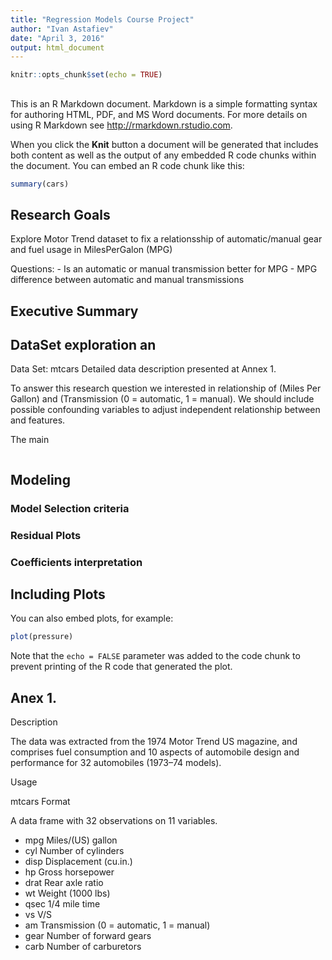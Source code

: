 ```yaml
---
title: "Regression Models Course Project"
author: "Ivan Astafiev"
date: "April 3, 2016"
output: html_document
---
```


```r
knitr::opts_chunk$set(echo = TRUE)
```

## 

This is an R Markdown document. Markdown is a simple formatting syntax for authoring HTML, PDF, and MS Word documents. For more details on using R Markdown see <http://rmarkdown.rstudio.com>.

When you click the **Knit** button a document will be generated that includes both content as well as the output of any embedded R code chunks within the document. You can embed an R code chunk like this:

```r
summary(cars)
```

## Research Goals

 Explore Motor Trend dataset to fix a relationsship of automatic/manual gear and fuel usage in MilesPerGalon (MPG)
 
 Questions: 
  - Is an automatic or manual transmission better for MPG
  - MPG difference between automatic and manual transmissions

## Executive Summary

## DataSet exploration  an

Data Set: mtcars
Detailed data description presented at Annex 1.

To answer this research question we interested in relationship of <mpg> (Miles Per Gallon) and <am> (Transmission (0 = automatic, 1 = manual). We should include possible confounding variables to adjust independent relationship between <mpg> and <am> features. 

The main 

```r


```

## Modeling

### Model Selection criteria

### Residual Plots

### Coefficients interpretation

## Including Plots

You can also embed plots, for example:

```r
plot(pressure)
```

Note that the `echo = FALSE` parameter was added to the code chunk to prevent printing of the R code that generated the plot.

## Anex 1.

Description

The data was extracted from the 1974 Motor Trend US magazine, and comprises fuel consumption and 10 aspects of automobile design and performance for 32 automobiles (1973–74 models).

Usage

mtcars
Format

A data frame with 32 observations on 11 variables.

-	mpg	Miles/(US) gallon
-	cyl	Number of cylinders
-	disp	Displacement (cu.in.)
-	hp	Gross horsepower
-	drat	Rear axle ratio
-	wt	Weight (1000 lbs)
-	qsec	1/4 mile time
- vs	V/S
-	am	Transmission (0 = automatic, 1 = manual)
-	gear	Number of forward gears
-	carb	Number of carburetors
